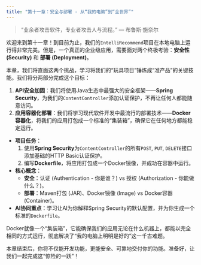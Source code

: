 ```yaml
---
title: "第十一章：安全与部署 - 从“我的电脑”到“全世界”"
---
```


> “业余者攻击软件，专业者攻击人与流程。” — 布鲁斯·施奈尔

欢迎来到第十一章！到目前为止，我们的`IntelliRecommend`项目在本地电脑上运行得非常完美。但是，一个真正的企业级应用，需要面对两个终极考验：**安全性 (Security)** 和 **部署 (Deployment)**。

本章，我们将直面这两个挑战，学习将我们的“玩具项目”锤炼成“准产品”的关键技能。我们将分两部分完成这个目标：

1.  **API安全加固**：我们将使用Java生态中最强大的安全框架——**Spring Security**，为我们的`ContentController`添加认证保护，不再让任何人都能随意访问。
2.  **应用容器化部署**：我们将学习现代软件开发中最流行的部署技术——**Docker容器化**，将我们的应用打包成一个标准的“集装箱”，确保它在任何地方都能稳定运行。

::: {.callout-note title="本章学习目标"}
*   **项目任务**：
    1. 使用**Spring Security**为`ContentController`的所有`POST`, `PUT`, `DELETE`接口添加基础的HTTP Basic认证保护。 
    2. 编写**Dockerfile**，将应用打包成一个Docker镜像，并成功在容器中运行。
*   **核心概念**：
    *   **安全**：认证 (Authentication - 你是谁？) vs 授权 (Authorization - 你能做什么？)。
    *   **部署**：Maven打包 (JAR)、Docker镜像 (Image) vs Docker容器 (Container)。
*   **AI协同重点**：学习让AI为你解释Spring Security的默认配置，并为你生成一个标准的`Dockerfile`。
:::

Docker就像一个“集装箱”，它能确保我们的应用无论在什么机器上，都能以完全相同的方式运行，彻底解决了“我的电脑上明明是好的”这一千古难题。

本章结束后，你将不仅能开发功能，更能安全、可靠地交付你的功能。准备好，让我们一起完成这“惊险的一跃”！ 